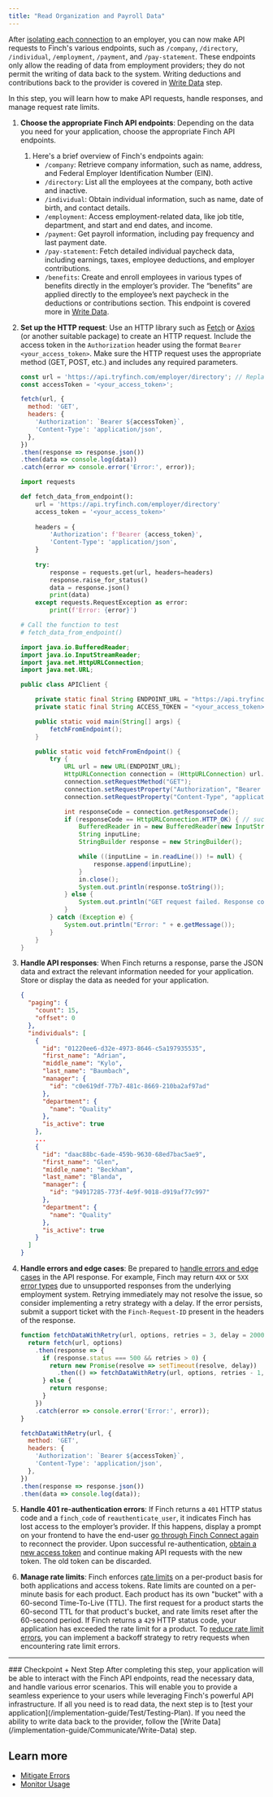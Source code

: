 ```yaml
---
title: "Read Organization and Payroll Data"
---
```


After [isolating each connection](/implementation-guide/Connect/Manage-Connections) to an employer, you can now make API requests to Finch's various endpoints, such as `/company`, `/directory`, `/individual`, `/employment`, `/payment`, and `/pay-statement`. These endpoints only allow the reading of data from employment providers; they do not permit the writing of data back to the system. Writing deductions and contributions back to the provider is covered in [Write Data](/implementation-guide/Communicate/Write-Data) step.

In this step, you will learn how to make API requests, handle responses, and manage request rate limits.

1. **Choose the appropriate Finch API endpoints**: Depending on the data you need for your application, choose the appropriate Finch API endpoints. 
    1. Here's a brief overview of Finch's endpoints again:
        - `/company`: Retrieve company information, such as name, address, and Federal Employer Identification Number (EIN).
        - `/directory`: List all the employees at the company, both active and inactive.
        - `/individual`: Obtain individual information, such as name, date of birth, and contact details.
        - `/employment`: Access employment-related data, like job title, department, and start and end dates, and income.
        - `/payment`: Get payroll information, including pay frequency and last payment date.
        - `/pay-statement`: Fetch detailed individual paycheck data, including earnings, taxes, employee deductions, and employer contributions.
        - `/benefits`: Create and enroll employees in various types of benefits directly in the employer’s provider. The “benefits” are applied directly to the employee’s next paycheck in the deductions or contributions section. This endpoint is covered more in [Write Data](/implementation-guide/Communicate/Write-Data).

1. **Set up the HTTP request**: Use an HTTP library such as [Fetch](https://developer.mozilla.org/en-US/docs/Web/API/Fetch_API/Using_Fetch) or [Axios](https://axios-http.com/docs/intro) (or another suitable package) to create an HTTP request. Include the access token in the `Authorization` header using the format `Bearer <your_access_token>`. Make sure the HTTP request uses the appropriate method (GET, POST, etc.) and includes any required parameters.
    
    ```js
    const url = 'https://api.tryfinch.com/employer/directory'; // Replace with the desired endpoint
    const accessToken = '<your_access_token>';
    
    fetch(url, {
      method: 'GET',
      headers: {
        'Authorization': `Bearer ${accessToken}`,
        'Content-Type': 'application/json',
      },
    })
    .then(response => response.json())
    .then(data => console.log(data))
    .catch(error => console.error('Error:', error));
    ```

    ```python
    import requests

    def fetch_data_from_endpoint():
        url = 'https://api.tryfinch.com/employer/directory'
        access_token = '<your_access_token>'
        
        headers = {
            'Authorization': f'Bearer {access_token}',
            'Content-Type': 'application/json',
        }
        
        try:
            response = requests.get(url, headers=headers)
            response.raise_for_status()
            data = response.json()
            print(data)
        except requests.RequestException as error:
            print(f'Error: {error}')

    # Call the function to test
    # fetch_data_from_endpoint()
    ```

    ```java
    import java.io.BufferedReader;
    import java.io.InputStreamReader;
    import java.net.HttpURLConnection;
    import java.net.URL;

    public class APIClient {

        private static final String ENDPOINT_URL = "https://api.tryfinch.com/employer/directory";
        private static final String ACCESS_TOKEN = "<your_access_token>";

        public static void main(String[] args) {
            fetchFromEndpoint();
        }

        public static void fetchFromEndpoint() {
            try {
                URL url = new URL(ENDPOINT_URL);
                HttpURLConnection connection = (HttpURLConnection) url.openConnection();
                connection.setRequestMethod("GET");
                connection.setRequestProperty("Authorization", "Bearer " + ACCESS_TOKEN);
                connection.setRequestProperty("Content-Type", "application/json");

                int responseCode = connection.getResponseCode();
                if (responseCode == HttpURLConnection.HTTP_OK) { // success
                    BufferedReader in = new BufferedReader(new InputStreamReader(connection.getInputStream()));
                    String inputLine;
                    StringBuilder response = new StringBuilder();

                    while ((inputLine = in.readLine()) != null) {
                        response.append(inputLine);
                    }
                    in.close();
                    System.out.println(response.toString());
                } else {
                    System.out.println("GET request failed. Response code: " + responseCode);
                }
            } catch (Exception e) {
                System.out.println("Error: " + e.getMessage());
            }
        }
    }
    ```
    
1. **Handle API responses**: When Finch returns a response, parse the JSON data and extract the relevant information needed for your application. Store or display the data as needed for your application.
    ```json Example response
    {
      "paging": {
        "count": 15,
        "offset": 0
      },
      "individuals": [
        {
          "id": "01220ee6-d32e-4973-8646-c5a197935535",
          "first_name": "Adrian",
          "middle_name": "Kylo",
          "last_name": "Baumbach",
          "manager": {
            "id": "c0e619df-77b7-481c-8669-210ba2af97ad"
          },
          "department": {
            "name": "Quality"
          },
          "is_active": true
        },
        ...
        {
          "id": "daac88bc-6ade-459b-9630-68ed7bac5ae9",
          "first_name": "Glen",
          "middle_name": "Beckham",
          "last_name": "Blanda",
          "manager": {
            "id": "94917285-773f-4e9f-9018-d919af77c997"
          },
          "department": {
            "name": "Quality"
          },
          "is_active": true
        }
      ]
    }
    ```
    
1. **Handle errors and edge cases**: Be prepared to [handle errors and edge cases](/implementation-guide/Optimize/Mitigate-Errors) in the API response. For example, Finch may return `4XX` or `5XX` [error types](https://developer.tryfinch.com/docs/reference/1f80003f67f0d-error-types) due to unsupported responses from the underlying employment system. Retrying immediately may not resolve the issue, so consider implementing a retry strategy with a delay. If the error persists, submit a support ticket with the `Finch-Request-ID` present in the headers of the response.
    ```jsx Error handling example
    function fetchDataWithRetry(url, options, retries = 3, delay = 2000) {
      return fetch(url, options)
        .then(response => {
          if (response.status === 500 && retries > 0) {
            return new Promise(resolve => setTimeout(resolve, delay))
              .then(() => fetchDataWithRetry(url, options, retries - 1, delay));
          } else {
            return response;
          }
        })
        .catch(error => console.error('Error:', error));
    }
    
    fetchDataWithRetry(url, {
      method: 'GET',
      headers: {
        'Authorization': `Bearer ${accessToken}`,
        'Content-Type': 'application/json',
      },
    })
    .then(response => response.json())
    .then(data => console.log(data));
    ```
    
1. **Handle 401 re-authentication errors**: If Finch returns a `401` HTTP status code and a `finch_code` of   `reauthenticate_user`, it indicates Finch has lost access to the employer’s provider. If this happens, display a prompt on your frontend to have the end-user [go through Finch Connect again](/implementation-guide/Connect/Set-Up-Finch-Connect) to reconnect the provider. Upon successful re-authentication, [obtain a new access token](/implementation-guide/Connect/Retrieve-Access-Token) and continue making API requests with the new token. The old token can be discarded.  

2. **Manage rate limits**: Finch enforces [rate limits](/developer-resources/Rate-Limits) on a per-product basis for both applications and access tokens. Rate limits are counted on a per-minute basis for each product. Each product has its own "bucket" with a 60-second Time-To-Live (TTL). The first request for a product starts the 60-second TTL for that product's bucket, and rate limits reset after the 60-second period. If Finch returns a `429` HTTP status code, your application has exceeded the rate limit for a product. To [reduce rate limit errors](/implementation-guide/Optimize/Mitigate-Errors#rate-limit-errors), you can implement a backoff strategy to retry requests when encountering rate limit errors. 
---
<Check>
### Checkpoint + Next Step
After completing this step, your application will be able to interact with the Finch API endpoints, read the necessary data, and handle various error scenarios. This will enable you to provide a seamless experience to your users while leveraging Finch's powerful API infrastructure. If all you need is to read data, the next step is to [test your application](/implementation-guide/Test/Testing-Plan). If you need the ability to write data back to the provider, follow the [Write Data](/implementation-guide/Communicate/Write-Data) step.
</Check>

## Learn more
- [Mitigate Errors](/implementation-guide/Optimize/Mitigate-Errors)
- [Monitor Usage](/implementation-guide/Optimize/Monitor-Usage)
